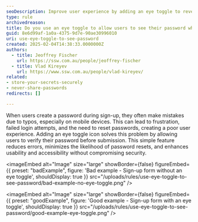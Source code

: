 ```yaml
---
seoDescription: Improve user experience by adding an eye toggle to reveal passwords during sign-up for better accuracy and usability.
type: rule
archivedreason:
title: Do you use an eye toggle to allow users to see their password when signing up
guid: 8e6d99af-1a0a-4375-9d7e-90ae30996010
uri: use-eye-toggle-to-see-password
created: 2025-02-04T14:38:33.0000000Z
authors:
  - title: Jeoffrey Fischer
    url: https://ssw.com.au/people/jeoffrey-fischer
  - title: Vlad Kireyev
    url: https://www.ssw.com.au/people/vlad-kireyev/
related:
- store-your-secrets-securely
- never-share-passwords
redirects: []

---
```


When users create a password during sign-up, they often make mistakes due to typos, especially on mobile devices. This can lead to frustration, failed login attempts, and the need to reset passwords, creating a poor user experience.
Adding an eye toggle icon solves this problem by allowing users to verify their password before submission. This simple feature reduces errors, minimizes the likelihood of password resets, and enhances usability and accessibility without compromising security.

<imageEmbed
  alt="Image"
  size="large"
  showBorder={false}
  figureEmbed={{
    preset: "badExample",
    figure: 'Bad example - Sign-up form without an eye toggle',
    shouldDisplay: true
  }}
  src="/uploads/rules/use-eye-toggle-to-see-password/bad-example-no-eye-toggle.png"
/>

<imageEmbed
  alt="Image"
  size="large"
  showBorder={false}
  figureEmbed={{
    preset: "goodExample",
    figure: 'Good example - Sign-up form with an eye toggle',
    shouldDisplay: true
  }}
  src="/uploads/rules/use-eye-toggle-to-see-password/good-example-eye-toggle.png"
/>